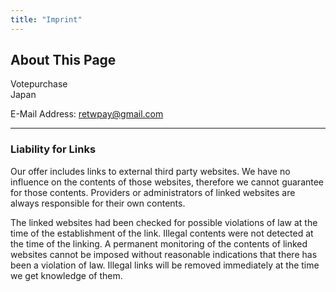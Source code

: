 ---
title: "Imprint"
---


## About This Page

Votepurchase<br />
Japan

E-Mail Address: <Underlining color="#CDF3E1" hoverColor="#CDF3E1">retwpay@gmail.com</Underlining>

---

### Liability for Links

Our offer includes links to external third party websites. We have no influence on the contents of those websites, therefore we cannot guarantee for those contents. Providers or administrators of linked websites are always responsible for their own contents.

The linked websites had been checked for possible violations of law at the time of the establishment of the link. Illegal contents were not detected at the time of the linking. A permanent monitoring of the contents of linked websites cannot be imposed without reasonable indications that there has been a violation of law. Illegal links will be removed immediately at the time we get knowledge of them.
